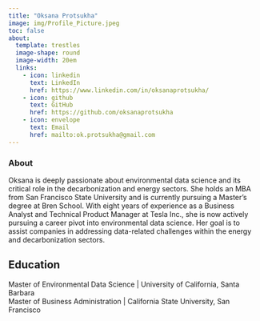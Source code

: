 ```yaml
---
title: "Oksana Protsukha"
image: img/Profile_Picture.jpeg
toc: false
about: 
  template: trestles
  image-shape: round
  image-width: 20em
  links:
    - icon: linkedin
      text: LinkedIn
      href: https://www.linkedin.com/in/oksanaprotsukha/
    - icon: github
      text: GitHub
      href: https://github.com/oksanaprotsukha
    - icon: envelope
      text: Email
      href: mailto:ok.protsukha@gmail.com
---
```


### About

::: {#hero-heading}
Oksana is deeply passionate about environmental data science and its critical role in the decarbonization and energy sectors. She holds an MBA from San Francisco State University and is currently pursuing a Master's degree at Bren School. With eight years of experience as a Business Analyst and Technical Product Manager at Tesla Inc., she is now actively pursuing a career pivot into environmental data science. Her goal is to assist companies in addressing data-related challenges within the energy and decarbonization sectors.

## Education

Master of Environmental Data Science \| University of California, Santa Barbara </br> Master of Business Administration \| California State University, San Francisco
:::
